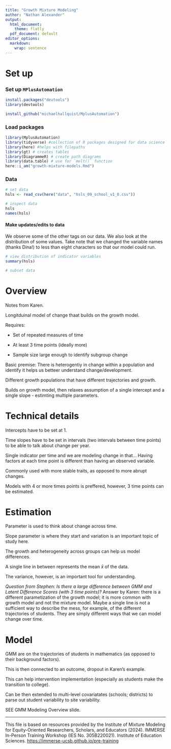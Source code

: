 ```yaml
---
title: "Growth Mixture Modeling"
author: "Nathan Alexander"
output:
  html_document:
    theme: flatly
  pdf_document: default
editor_options:
  markdown:
    wrap: sentence
---
```


# Set up

### Set up `MPlusAutomation`

```r
install.packages("devtools")
library(devtools)

install_github("michaelhallquist/MplusAutomation")
```

### Load packages

```r
library(MplusAutomation)
library(tidyverse) #collection of R packages designed for data science
library(here) #helps with filepaths
library(gt) # creates tables
library(DiagrammeR) # create path diagrams
library(data.table) # use for `melt()` function
here::i_am("growth-mixture-models.Rmd")
```

### Data

```r
# set data
hsls <- read_csv(here("data", "hsls_09_school_v1_0.csv"))
```


```r
# inspect data
hsls
names(hsls)
```

#### Make updates/edits to data

We observe some of the other tags on our data. We also look at the distribution of some values. Take note that we changed the variable names (thanks Dina!) to less than eight characters so that our model could run.

```r
# view distribution of indicator variables
summary(hsls)

# subset data


```

# Overview

Notes from Karen.

Longitduinal model of change thaat builds on the growth model.

Requires:

- Set of repeated measures of time

- At least 3 time points (ideally more)

- Sample size large enough to identify subgroup change

Basic premise: There is heterogentiy in change within a population and identify it helps us betteer understand change/development. 

Different growth populations that have different trajectories and growth.

Builds on growth model, then relaxes assumption of a single intercept and a single slope - estimting multiple parameters.

# Technical details

Intercepts have to be set at 1.

Time slopes have to be set in intervals (two intervals between time points) to be able to talk about change per year.

Single indicator per time and we are modeling change in that... Having factors at each time point is different than having an observed variable.

Commonly used with more stable traits, as opposed to more abrupt changes.

Models with 4 or more times points is preffered, however, 3 time points can be estimated.

# Estimation

Parameter is used to think about change across time.

Slope parameter is where they start and variation is an important topic of study here.

The growth and heterogeneity across groups can help us model differences.

A single line in between represents the mean $\bar{x}$ of the data.

The variance, however, is an important tool for understanding.

*Question from Stephen: Is there a large difference between GMM and Latent Difference Scores (with 3 time points)?* Answer by Karen: there is a different parametization of the growth model; it is more common with growth model and not the mixture model. Maybe a single line is not a sufficient way to describe the mess, for example, of the different trajectories of students. They are simply different ways that we can model change over time.

# Model

GMM are on the trajectories of students in mathematics (as opposed to their background factors).

This is then connected to an outcome, dropout in Karen's example.

This can help intervention implementation (especially as students make the transition to college).

Can be then extended to multi-level covariatates (schools; districts) to parse out student variability to site variability.

SEE GMM Modeling Overview slide.

---

This file is based on resources provided by the Institute of Mixture Modeling for Equity-Oriented Researchers, Scholars, and Educators (2024). IMMERSE In-Person Training Workshop (IES No. 305B220021).
Institute of Education Sciences.
<https://immerse-ucsb.github.io/pre-training>
